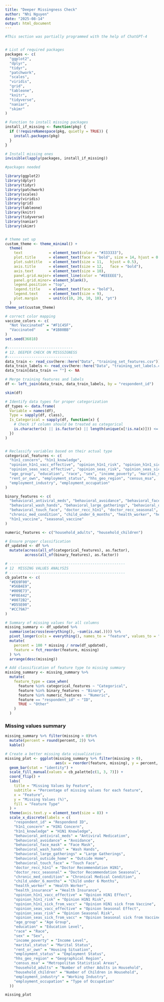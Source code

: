 ```yaml
---
title: "Deeper Missingness Check"
author: "Nhi Nguyen"
date: "2025-08-14"
output: html_document
---
```


```r

#This section was partially programmed with the help of ChatGPT-4


# List of required packages
packages <- c(
  "ggplot2",
  "dplyr",
  "tidyr",
  "patchwork",
  "scales",
  "viridis",
  "grid",
  "tableone",
  "knitr",
  "tidyverse",
  "naniar",
  "skimr" 
)

# Function to install missing packages
install_if_missing <- function(pkg) {
  if (!requireNamespace(pkg, quietly = TRUE)) {
    install.packages(pkg)
  }
}

# Install missing ones
invisible(lapply(packages, install_if_missing))

#packages needed

library(ggplot2)
library(dplyr)
library(tidyr)
library(patchwork)
library(scales)
library(viridis)
library(grid)   
library(tableone)
library(knitr)
library(tidyverse) 
library(naniar)
library(skimr) 


# theme set up 
custom_theme <- theme_minimal() +
  theme(
    text            = element_text(color = "#333333"),
    plot.title      = element_text(face = "bold", size = 14, hjust = 0.5),
    plot.subtitle   = element_text(size = 11,   hjust = 0.5),
    axis.title      = element_text(size = 12,   face = "bold"),
    axis.text       = element_text(size = 10),
    panel.grid.major= element_line(color = "#EEEEEE"),
    panel.grid.minor= element_blank(),
    legend.position = "top",
    legend.title    = element_text(face = "bold"),
    legend.text     = element_text(size = 9),
    plot.margin     = unit(c(10, 20, 10, 10), "pt")
  )
theme_set(custom_theme)

# correct color mapping
vaccine_colors <- c(
  "Not Vaccinated" = "#F1C45F",
  "Vaccinated"     = "#1B80BB"
)
set.seed(36818)

```



```r
#------------------------------
# 12. DEEPER CHECK ON MISSSIGNESS
#------------------------------
data_train <- read_csv(here::here("Data", "training_set_features.csv"))
data_train_labels <- read_csv(here::here("Data", "training_set_labels.csv"))
data_train[data_train == ""] <- NA

# Merge training features and labels
df <- left_join(data_train, data_train_labels, by = "respondent_id")
```

```r
skim(df)

```


```r
# Identify data types for proper categorization
df_types <- data.frame(
  Variable = names(df),
  Type = sapply(df, class),
  Is_Categorical = sapply(df, function(x) {
    # Check if column should be treated as categorical
    is.character(x) || is.factor(x) || length(unique(x[!is.na(x)])) <= 10
  })
)


# Reclassify variables based on their actual type 
categorical_features <- c(
  "h1n1_concern", "h1n1_knowledge", 
  "opinion_h1n1_vacc_effective", "opinion_h1n1_risk", "opinion_h1n1_sick_from_vacc",
  "opinion_seas_vacc_effective", "opinion_seas_risk", "opinion_seas_sick_from_vacc",
  "age_group", "education", "race", "sex", "income_poverty", "marital_status", 
  "rent_or_own", "employment_status", "hhs_geo_region", "census_msa",
  "employment_industry", "employment_occupation"
)

binary_features <- c(
  "behavioral_antiviral_meds", "behavioral_avoidance", "behavioral_face_mask",
  "behavioral_wash_hands", "behavioral_large_gatherings", "behavioral_outside_home",
  "behavioral_touch_face", "doctor_recc_h1n1", "doctor_recc_seasonal",
  "chronic_med_condition", "child_under_6_months", "health_worker", "health_insurance",
  "h1n1_vaccine", "seasonal_vaccine"
)

numeric_features <- c("household_adults", "household_children")

# Ensure proper classification
df_updated <- df %>%
  mutate(across(all_of(categorical_features), as.factor),
         across(all_of(binary_features), as.factor))
```






```r
# -----------------------------------------------------
# 12  MISSING VALUES ANALYSIS
# -----------------------------------------------------
cb_palette <- c(
  "#E69F00",  
  "#56B4E9",  
  "#009E73",  
  "#F0E442",  
  "#0072B2",  
  "#D55E00",  
  "#CC79A7"   
)

# Summary of missing values for all columns
missing_summary <- df_updated %>%
  summarise(across(everything(), ~sum(is.na(.)))) %>%
  pivot_longer(cols = everything(), names_to = "feature", values_to = "missing") %>%
  mutate(
    percent = 100 * missing / nrow(df_updated),
    feature = fct_reorder(feature, missing)
  ) %>%
  arrange(desc(missing))

# Add classification of feature type to missing summary
missing_summary <- missing_summary %>%
  mutate(
    feature_type = case_when(
      feature %in% categorical_features ~ "Categorical",
      feature %in% binary_features ~ "Binary",
      feature %in% numeric_features ~ "Numeric",
      feature == "respondent_id" ~ "ID",
      TRUE ~ "Other"
    )
  )
```

### Missing values summary
```r
missing_summary %>% filter(missing > 0)%>%
  mutate(percent = round(percent, 2)) %>%
  kable()

```



```r
# Create a better missing data visualization
missing_plot <- ggplot(missing_summary %>% filter(missing > 0), 
                       aes(x = reorder(feature, missing), y = percent, fill = feature_type)) +
  geom_bar(stat = "identity") +
  scale_fill_manual(values = cb_palette[c(1, 3, 7)]) +
  coord_flip() +
  labs(
    title = "Missing Values by Feature",
    subtitle = "Percentage of missing values for each feature",
    x = "Feature",
    y = "Missing Values (%)",
    fill = "Feature Type"
  ) +
  theme(axis.text.y = element_text(size = 8)) +
  scale_x_discrete(labels = c(
    "respondent_id" = "Respondend ID",
    "h1n1_concern" = "H1N1 Concern",
    "h1n1_knowledge" = "H1N1 Knowledge",
    "behavioral_antiviral_meds" = "Antiviral Medication",
    "behavioral_avoidance" = "Avoidance",
    "behavioral_face_mask" = "Face Mask",
    "behavioral_wash_hands" = "Wash Hands",
    "behavioral_large_gatherings" = "Large Gatherings",
    "behavioral_outside_home" = "Outside Home",
    "behavioral_touch_face" = "Touch Face",
    "doctor_recc_h1n1" = "Doctor Recommendation H1N1",
    "doctor_recc_seasonal" = "Doctor Recommendation Seasonal",
    "chronic_med_condition" = "Chronical Medical Condition",
    "child_under_6_months" = "Child under 6 Months",
    "health_worker" = "Health Worker",
    "health_insurance" = "Health Insurance",
    "opinion_h1n1_vacc_effective" = "Opinion H1N1 Effect",
    "opinion_h1n1_risk" = "Opinion H1N1 Risk",
    "opinion_h1n1_sick_from_vacc" = "Opinion H1N1 sick from Vaccine",
    "opinion_seas_vacc_effective" = "Opinion Seasonal Effect",
    "opinion_seas_risk" = "Opinion Seasonal Risk",
    "opinion_seas_sick_from_vacc" = "Opinion Seasonal sick from Vaccine",
    "age_group" = "Age Group",
    "education" = "Education Level",
    "race" = "Race",
    "sex" = "Sex",
    "income_poverty" = "Income Level",
    "marital_status" = "Marital Status",
    "rent_or_own" = "Housing Situation",
    "employment_status" = "Employment Status",
    "hhs_geo_region" = "Geographical Region",
    "census_msa" = "Metropolitan Statistical Areas",
    "household_adults" = "Number of other Adults in Household",
    "household_children" = "Number of Children in Household",
    "employment_industry" = "Working Industry",
    "employment_occupation" = "Type of Occupation"
  ))

missing_plot
```




